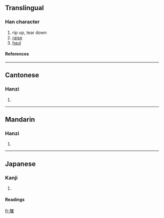 {{see|扯}}

==Translingual==
===Han character===
{{Han char|rn=64|rad=手|as=12|sn=15|four=5406<sub>4</sub>|canj=手大十日 (QKJA)}}
# rip up, tear down
# [[raise]]
# [[haul]]
====References====
{{Han ref|kx=0455.120|dkj=12728|dj=0804.180|hdz=31944.040|uh=64A6|ud=25766|bh=E1E4|bd=57828}}
{{rfc-auto}}
----
==Cantonese==
===Hanzi===
{{yue-hanzi|jyut=|y=che2}}
# {{defn|Cantonese}}

----
==Mandarin==
===Hanzi===
{{cmn-hanzi|pin=[[chě]] (che3), [[juē]] (jue1)|wg=ch'e<sup>3</sup>, chüeh<sup>1</sup>}}
# {{defn|Mandarin}}

----
==Japanese==
===Kanji===
{{ja-kanji|grade=|rs=手12}}
# {{defn|Japanese}} 
====Readings====
{{ja-readings|on=[[しゃ]] (sha)|kun=[[さく]] (saku)}}

[[fr:撦]]